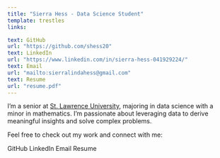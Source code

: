 ```yaml
---
title: "Sierra Hess - Data Science Student"
template: trestles
links:

text: GitHub
url: "https://github.com/shess20"
text: LinkedIn
url: "https://www.linkedin.com/in/sierra-hess-041929224/"
text: Email
url: "mailto:sierralindahess@gmail.com"
text: Resume
url: "resume.pdf"
---
```


I'm a senior at [St. Lawrence University](https://www.stlawu.edu/){target="_blank"}, majoring in data science with a minor in mathematics. I'm passionate about leveraging data to derive meaningful insights and solve complex problems.

Feel free to check out my work and connect with me:

GitHub
LinkedIn
Email
Resume
```r


```


